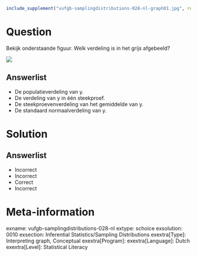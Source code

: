 ```r
include_supplement("vufgb-samplingdistributions-028-nl-graph01.jpg", recursive = TRUE)
```

Question
========

Bekijk onderstaande figuur. Welk verdeling is in het grijs afgebeeld?

![](vufgb-samplingdistributions-028-nl-graph01.jpg)
  
Answerlist
----------
* De populatieverdeling van y.
* De verdeling van y in één steekproef.
* De steekproevenverdeling van het gemiddelde van y.
* De standaard normaalverdeling van y.


Solution
========

Answerlist
----------
* Incorrect
* Incorrect
* Correct
* Incorrect

Meta-information
================
exname: vufgb-samplingdistributions-028-nl
extype: schoice
exsolution: 0010
exsection: Inferential Statistics/Sampling Distributions
exextra[Type]: Interpreting graph, Conceptual
exextra[Program]: 
exextra[Language]: Dutch
exextra[Level]: Statistical Literacy
